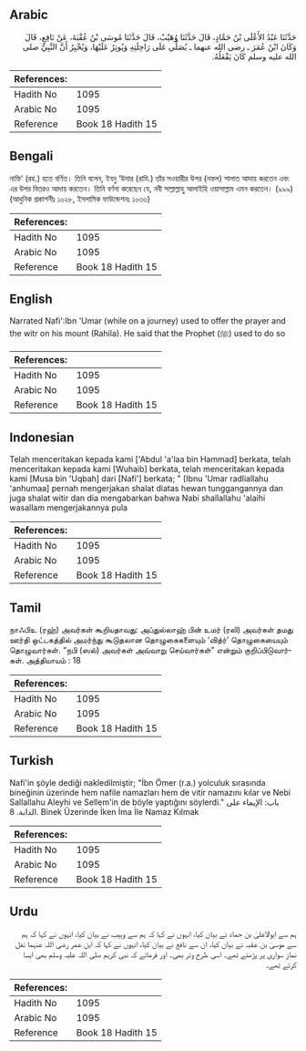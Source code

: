 ## Arabic


<div dir="rtl" lang="ar" style={{fontSize:'larger',backgroundColor:'#f8f9fa',padding:20}}>
حَدَّثَنَا عَبْدُ الأَعْلَى بْنُ حَمَّادٍ، قَالَ حَدَّثَنَا وُهَيْبٌ، قَالَ حَدَّثَنَا مُوسَى بْنُ عُقْبَةَ، عَنْ نَافِعٍ، قَالَ وَكَانَ ابْنُ عُمَرَ ـ رضى الله عنهما ـ يُصَلِّي عَلَى رَاحِلَتِهِ وَيُوتِرُ عَلَيْهَا، وَيُخْبِرُ أَنَّ النَّبِيَّ صلى الله عليه وسلم كَانَ يَفْعَلُهُ‏.‏
</div>
<div style={{backgroundColor:'#f8f9fa',padding:20, marginBottom: 10}}><table> <thead> <tr> <th>References:</th> <th></th> </tr> </thead> <tbody><tr><td>Hadith No</td><td>1095</td></tr><tr><td>Arabic No</td><td>1095</td></tr><tr><td>Reference</td><td>Book 18 Hadith 15</td></tr></tbody></table></div>

## Bengali


<div dir="ltr" lang="bn" style={{fontSize:'larger',backgroundColor:'#f8f9fa',padding:20}}>
নাফি‘ (রহ.) হতে বর্ণিত। তিনি বলেন, ইবনু ‘উমার (রাযি.) তাঁর সওয়ারীর উপর (নফল) সালাত আদায় করতেন এবং এর উপর বিতরও আদায় করতেন। তিনি বর্ণনা করেছেন যে, নবী সাল্লাল্লাহু আলাইহি ওয়াসাল্লাম এমন করতেন। (৯৯৯) (আধুনিক প্রকাশনীঃ ১০২৮, ইসলামিক ফাউন্ডেশনঃ ১০৩৩)
</div>
<div style={{backgroundColor:'#f8f9fa',padding:20, marginBottom: 10}}><table> <thead> <tr> <th>References:</th> <th></th> </tr> </thead> <tbody><tr><td>Hadith No</td><td>1095</td></tr><tr><td>Arabic No</td><td>1095</td></tr><tr><td>Reference</td><td>Book 18 Hadith 15</td></tr></tbody></table></div>

## English


<div dir="ltr" lang="en" style={{fontSize:'larger',backgroundColor:'#f8f9fa',padding:20}}>
Narrated Nafi':Ibn 'Umar (while on a journey) used to offer the prayer and the witr on his mount (Rahila). He said that the Prophet (ﷺ) used to do so
</div>
<div style={{backgroundColor:'#f8f9fa',padding:20, marginBottom: 10}}><table> <thead> <tr> <th>References:</th> <th></th> </tr> </thead> <tbody><tr><td>Hadith No</td><td>1095</td></tr><tr><td>Arabic No</td><td>1095</td></tr><tr><td>Reference</td><td>Book 18 Hadith 15</td></tr></tbody></table></div>

## Indonesian


<div dir="ltr" lang="id" style={{fontSize:'larger',backgroundColor:'#f8f9fa',padding:20}}>
Telah menceritakan kepada kami ['Abdul 'a'laa bin Hammad] berkata, telah menceritakan kepada kami [Wuhaib] berkata, telah menceritakan kepada kami [Musa bin 'Uqbah] dari [Nafi'] berkata; " [Ibnu 'Umar radliallahu 'anhumaa] pernah mengerjakan shalat diatas hewan tunggangannya dan juga shalat witir dan dia mengabarkan bahwa Nabi shallallahu 'alaihi wasallam mengerjakannya pula
</div>
<div style={{backgroundColor:'#f8f9fa',padding:20, marginBottom: 10}}><table> <thead> <tr> <th>References:</th> <th></th> </tr> </thead> <tbody><tr><td>Hadith No</td><td>1095</td></tr><tr><td>Arabic No</td><td>1095</td></tr><tr><td>Reference</td><td>Book 18 Hadith 15</td></tr></tbody></table></div>

## Tamil


<div dir="ltr" lang="ta" style={{fontSize:'larger',backgroundColor:'#f8f9fa',padding:20}}>
நாஃபிஉ (ரஹ்) அவர்கள் கூறியதாவது: அப்துல்லாஹ் பின் உமர் (ரலி) அவர்கள் தமது ஊர்தி ஒட்டகத்தில் அமர்ந்து கூடுதலான தொழுகைகளையும் ‘வித்ர்’ தொழுகையையும் தொழுவார்கள். “நபி (ஸல்) அவர்கள் அவ்வாறு செய்வார்கள்” என்றும் குறிப்பிடுவார்கள். அத்தியாயம் : 18
</div>
<div style={{backgroundColor:'#f8f9fa',padding:20, marginBottom: 10}}><table> <thead> <tr> <th>References:</th> <th></th> </tr> </thead> <tbody><tr><td>Hadith No</td><td>1095</td></tr><tr><td>Arabic No</td><td>1095</td></tr><tr><td>Reference</td><td>Book 18 Hadith 15</td></tr></tbody></table></div>

## Turkish


<div dir="ltr" lang="tr" style={{fontSize:'larger',backgroundColor:'#f8f9fa',padding:20}}>
Nafi'in şöyle dediği nakledilmiştir; "İbn Ömer (r.a.) yolculuk sırasında bineğinin üzerinde hem nafile namazları hem de vitir namazını kılar ve Nebi Sallallahu Aleyhi ve Sellem'in de böyle yaptığını söylerdi." باب: الإيماء على الدابة. 8. Binek Üzerinde İken İma İle Namaz Kılmak
</div>
<div style={{backgroundColor:'#f8f9fa',padding:20, marginBottom: 10}}><table> <thead> <tr> <th>References:</th> <th></th> </tr> </thead> <tbody><tr><td>Hadith No</td><td>1095</td></tr><tr><td>Arabic No</td><td>1095</td></tr><tr><td>Reference</td><td>Book 18 Hadith 15</td></tr></tbody></table></div>

## Urdu


<div dir="rtl" lang="ur" style={{fontSize:'larger',backgroundColor:'#f8f9fa',padding:20}}>
ہم سے ابوالاعلیٰ بن حماد نے بیان کیا، انہوں نے کہا کہ ہم سے وہیب نے بیان کیا، انہوں نے کہا کہ ہم سے موسیٰ بن عقبہ نے بیان کیا، ان سے نافع نے بیان کیا، انہوں نے کہا کہ ابن عمر رضی اللہ عنہما نفل نماز سواری پر پڑھتے تھے۔ اسی طرح وتر بھی۔ اور فرماتے کہ نبی کریم صلی اللہ علیہ وسلم بھی ایسا کرتے تھے۔
</div>
<div style={{backgroundColor:'#f8f9fa',padding:20, marginBottom: 10}}><table> <thead> <tr> <th>References:</th> <th></th> </tr> </thead> <tbody><tr><td>Hadith No</td><td>1095</td></tr><tr><td>Arabic No</td><td>1095</td></tr><tr><td>Reference</td><td>Book 18 Hadith 15</td></tr></tbody></table></div>